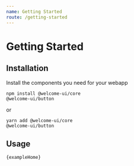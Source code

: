 ```yaml
---
name: Getting Started
route: /getting-started
---
```



# Getting Started

## Installation

Install the components you need for your webapp

<Code language="bash">npm install @welcome-ui/core @welcome-ui/button</Code>

or

<Code language="bash">yarn add @welcome-ui/core @welcome-ui/button</Code>

## Usage

<Code>{exampleHome}</Code>
